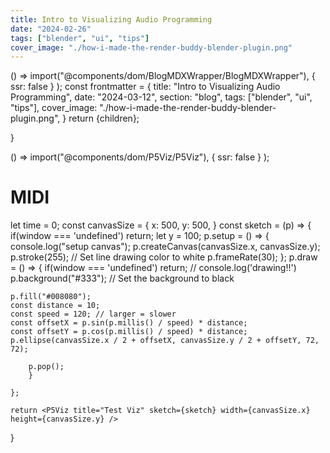 ```yaml
---
title: Intro to Visualizing Audio Programming
date: "2024-02-26"
tags: ["blender", "ui", "tips"]
cover_image: "./how-i-made-the-render-buddy-blender-plugin.png"
---
```


  () => import("@components/dom/BlogMDXWrapper/BlogMDXWrapper"),
  { ssr: false }
);
  const frontmatter = {
    title: "Intro to Visualizing Audio Programming",
    date: "2024-03-12",
    section: "blog",
    tags: ["blender", "ui", "tips"],
    cover_image: "./how-i-made-the-render-buddy-blender-plugin.png",
  }
  return <BlogMDXWrapper frontMatter={frontmatter} slug="test-mdx">{children}</BlogMDXWrapper>;

}

  () => import("@components/dom/P5Viz/P5Viz"),
  { ssr: false }
);
 
# MIDI

  let time = 0;
    const canvasSize = { 
        x: 500,
        y: 500,
    }
    const sketch = (p) => {
    if(window === 'undefined') return;
    let y = 100;
    p.setup = () => {
    console.log("setup canvas");
    p.createCanvas(canvasSize.x, canvasSize.y);
    p.stroke(255); // Set line drawing color to white
    p.frameRate(30);
    };
    p.draw = () => {
    if(window === 'undefined') return;
    // console.log('drawing!!')
    p.background("#333"); // Set the background to black
    
    p.fill("#008080");
    const distance = 10;
    const speed = 120; // larger = slower
    const offsetX = p.sin(p.millis() / speed) * distance; 
    const offsetY = p.cos(p.millis() / speed) * distance; 
    p.ellipse(canvasSize.x / 2 + offsetX, canvasSize.y / 2 + offsetY, 72, 72);

        p.pop();
        }

    };

    return <P5Viz title="Test Viz" sketch={sketch} width={canvasSize.x} height={canvasSize.y} />

}

<TestViz />
